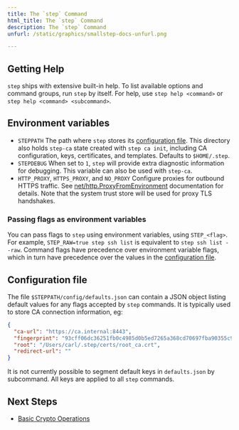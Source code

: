 ```yaml
---
title: The `step` Command
html_title: The `step` Command
description: The `step` Command
unfurl: /static/graphics/smallstep-docs-unfurl.png

---
```



## Getting Help

`step` ships with extensive built-in help. To list available options and command groups, run `step` by itself. For help, use `step help <command>` or `step help <command> <subcommand>`.

## Environment variables

* `STEPPATH` The path where `step` stores its [configuration file](#configuration-file). This directory also holds `step-ca` state created with `step ca init`, including CA configuration, keys, certificates, and templates. Defaults to `$HOME/.step`.
* `STEPDEBUG` When set to `1`, `step` will provide extra diagnostic information for debugging. This variable can also be used with `step-ca`.
* `HTTP_PROXY`, `HTTPS_PROXY`, and `NO_PROXY` Configure proxies for outbound HTTPS traffic. See [net/http.ProxyFromEnvironment](https://golang.org/pkg/net/http/#ProxyFromEnvironment) documentation for details. Note that the system trust store will be used for proxy TLS handshakes.

### Passing flags as environment variables

You can pass flags to `step` using environment variables, using `STEP_<flag>`. For example, `STEP_RAW=true step ssh list` is equivalent to `step ssh list --raw`. Command flags have precedence over environment variable flags, which in turn have precedence over the values in the [configuration file](#configuration-file).

## Configuration file

The file `$STEPPATH/config/defaults.json` can contain a JSON object listing default values for any flags accepted by `step` commands. It is typically used to store CA connection information, eg:

```json
{
  "ca-url": "https://ca.internal:8443",
  "fingerprint": "93cff06dc36251fb0c4985d0b5ed7265a368cd70697fba90355c93cc4aabff0d",
  "root": "/Users/carl/.step/certs/root_ca.crt",
  "redirect-url": ""
}
```

<Alert severity="info">
    It is not currently possible to segment default keys in <Code>defaults.json</Code> by subcommand. All keys are applied to all <Code>step</Code> commands.
</Alert>

## Next Steps

* [Basic Crypto Operations](/docs/step-cli/basic-crypto-operations)
